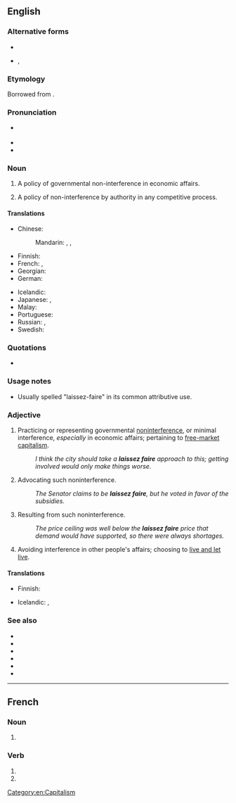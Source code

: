{{also|laissez-faire}}
==English==
{{was wotd|2008|July|13}}
{{wikipedia}}

===Alternative forms===
* {{l|en|laissez-faire}}
* {{l|en|laisser faire}}, {{l|en|laisser-faire}}

===Etymology===
Borrowed from {{bor|en|fr|laisser faire|laissez faire|leave it be|lit=let do}}.

===Pronunciation===
* {{a|UK}} {{IPA|en|/ˈlæs.eɪ ˌfeə(ɹ)/|/ˈleɪ.seɪ ˌfeə(ɹ)/}}
* {{audio|en|en-us-laissez faire.ogg|Audio (US)}}
* {{audio|en|en-au-laissez faire.ogg|Audio (AU)}}

===Noun===
{{en-noun|-|head=[[laisser|laissez]] [[faire]]}}

# {{lb|en|economics|politics}} A policy of governmental non-interference in economic affairs.
# A policy of non-interference by authority in any competitive process.

====Translations====
{{trans-top|economics: a policy of governmental non-interference in economic affairs}}
* Chinese:
*: Mandarin: {{t+|cmn|放任|tr=fàngrèn|sc=Hani}}, {{t+|cmn|不干涉|tr=bùgānshè|sc=Hani}}, {{t+|cmn|自由放任|tr=zìyóufàngrèn|sc=Hani}}
* Finnish: {{t|fi|laissez-faire-[[politiikka]]}}
* French: {{t+|fr|laissez-faire|m}}, {{t+|fr|laisser-faire|m}}
* Georgian: {{t|ka|ჩაურევლობა}}
* German: {{t|de|Laissez-faire|n}}
{{trans-mid}}
* Icelandic: {{t|is|afskiptaleysi stjórnvalda|n}}
* Japanese: {{t|ja|レッセフェール|tr=ressefēru|sc=Jpan}}, {{t|ja|自由放任|tr=じゆうほうにん, jiyūhōnin|sc=Jpan}}
* Malay: {{t|ms|laissez-faire}}
* Portuguese: {{t|pt|laissez-faire|m}}
* Russian: {{t+|ru|невмеша́тельство|n}}, {{t|ru|лессе-фе́р|m|tr=lessɛ-fɛ́r}}
* Swedish: {{t+|sv|laissez-faire}}
{{trans-bottom}}

===Quotations===
* {{seeCites}}

===Usage notes===
* Usually spelled "laissez-faire" in its common attributive use.

===Adjective===
{{en-adj}}

# {{lb|en|economics|politics}} Practicing or representing governmental [[noninterference]], or minimal interference, ''especially'' in economic affairs; pertaining to [[free market|free-market]] [[capitalism]].
#: ''I think the city should take a '''laissez faire''' approach to this; getting involved would only make things worse.''
# {{lb|en|economics|politics}} Advocating such noninterference.
#: ''The Senator claims to be '''laissez faire''', but he voted in favor of the subsidies.''
# {{lb|en|economics}} Resulting from such noninterference.
#: ''The price ceiling was well below the '''laissez faire''' price that demand would have supported, so there were always shortages.''
# {{lb|en|of a person}} Avoiding interference in other people's affairs; choosing to [[live and let live]].

====Translations====
{{trans-top|economics, politics: practicing or representing governmental noninterference, or minimal interference}}
* Finnish: {{t|fi|laissez-faire}}
{{trans-mid}}
{{trans-bottom}}

{{trans-top|politics: advocating such noninterference}}
{{trans-mid}}
{{trans-bottom}}

{{trans-top|economics: resulting from such noninterference}}
{{trans-mid}}
{{trans-bottom}}

{{trans-top|of a person: avoiding interference in other people's affairs}}
* Icelandic: {{t|is|afskiptalaus|m}}, {{t+|is|afskiptaleysi|alt=afskiptaleysis-}}
{{trans-mid}}
{{trans-bottom}}

===See also===
* {{l|en|benign neglect}}
* {{l|en|hands off}}
* {{l|en|laissez aller}}
* {{l|en|laissez passer}}
* {{l|en|let it be}}
* {{l|en|let nature take its course}}

[[Category:en:Capitalism]]

----

==French==

===Noun===
{{fr-noun|m|-}}

# {{lb|fr|rare}} {{dated form of|fr|laisser-faire}}

===Verb===
{{head|fr|verb form}}

# {{inflection of|fr|laisser faire||2|p|pres|indc}}
# {{inflection of|fr|laisser faire||2|p|impr}}